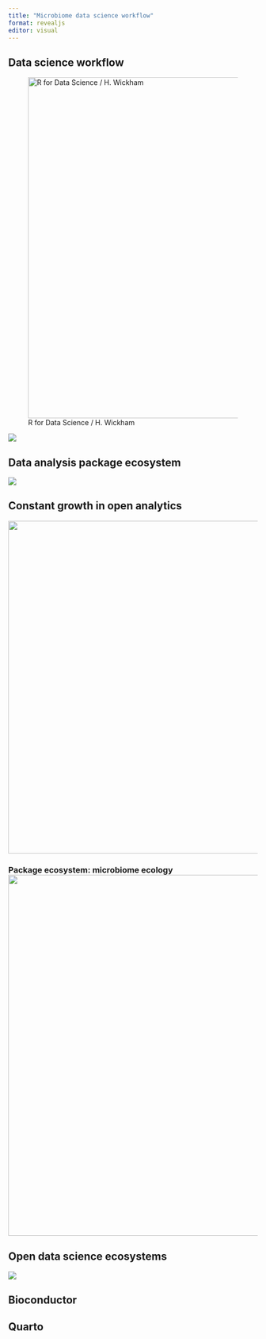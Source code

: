 ```yaml
---
title: "Microbiome data science workflow"
format: revealjs
editor: visual
---
```


## Data science workflow

![R for Data Science / H. Wickham](images/paste-8AAEF32A.png){width="688"}

![](images/paste-92ACC42B.png)

## Data analysis package ecosystem

![](images/paste-BA8F36BD.png)

## Constant growth in open analytics

![](images/paste-16A0BA51.png){width="671"}

### Package ecosystem: microbiome ecology![](images/paste-89E533F7.png){width="728"}

## Open data science ecosystems

![](images/paste-E23FCD8F.png)

## Bioconductor

## Quarto
